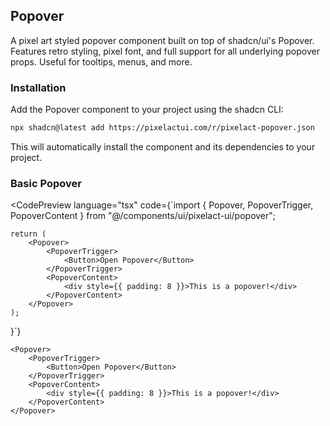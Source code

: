 

## Popover

A pixel art styled popover component built on top of shadcn/ui's Popover. Features retro styling, pixel font, and full support for all underlying popover props. Useful for tooltips, menus, and more.

### Installation

Add the Popover component to your project using the shadcn CLI:

```bash
npx shadcn@latest add https://pixelactui.com/r/pixelact-popover.json
```

This will automatically install the component and its dependencies to your project.

### Basic Popover

<CodePreview
	language="tsx"
	code={`import { Popover, PopoverTrigger, PopoverContent } from "@/components/ui/pixelact-ui/popover";

	return (
		<Popover>
			<PopoverTrigger>
				<Button>Open Popover</Button>
			</PopoverTrigger>
			<PopoverContent>
				<div style={{ padding: 8 }}>This is a popover!</div>
			</PopoverContent>
		</Popover>
	);
}`}
>
	<Popover>
		<PopoverTrigger>
			<Button>Open Popover</Button>
		</PopoverTrigger>
		<PopoverContent>
			<div style={{ padding: 8 }}>This is a popover!</div>
		</PopoverContent>
	</Popover>
</CodePreview>